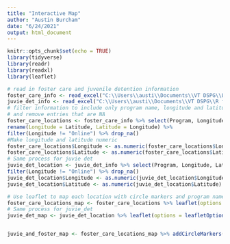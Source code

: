 ```yaml
---
title: "Interactive Map"
author: "Austin Burcham"
date: "6/24/2021"
output: html_document
---
```


```r
knitr::opts_chunk$set(echo = TRUE)
library(tidyverse)
library(readr)
library(readxl)
library(leaflet)
```

```r
# read in foster care and juvenile detention information
foster_care_info <- read_excel("C:\\Users\\austi\\Documents\\VT DSPG\\Loudoun\\Excel Files\\Research-Foster_care-New_col_added.xlsx")
juvie_det_info <- read_excel("C:\\Users\\austi\\Documents\\VT DSPG\\R files\\2021_DSPG_Loudoun\\Qualitative_research\\Research-Juvenile_Detention-New_col_added.xlsx")
# filter information to include only program name, longitude and latitude
# and remove entries that are NA
foster_care_locations <- foster_care_info %>% select(Program, Longitude, Latitude, Subpopulation) %>% 
rename(Longitude = Latitude, Latitude = Longitude) %>% 
filter(Longitude != "Online") %>% drop_na()
#Make longitude and latitude numeric
foster_care_locations$Longitude <- as.numeric(foster_care_locations$Longitude)
foster_care_locations$Latitude <- as.numeric(foster_care_locations$Latitude)
# Same process for juvie det
juvie_det_location <- juvie_det_info %>% select(Program, Longitude, Latitude, Subpopulation) %>% 
filter(Longitude != "Online") %>% drop_na()
juvie_det_location$Longitude <- as.numeric(juvie_det_location$Longitude)
juvie_det_location$Latitude <- as.numeric(juvie_det_location$Latitude)

# Use leaflet to map each location with circle markers and program name popups. 
foster_care_locations_map <- foster_care_locations %>% leaflet(options = leafletOptions(minZoom = 5)) %>% setView(lng = -78.457030, lat = 38.163355, zoom = 6) %>% addProviderTiles("CartoDB") %>% addCircleMarkers(lng = ~Longitude, lat = ~Latitude, popup = ~Program, radius = 2, color = 'red')
# Same process for juvie_det
juvie_det_map <- juvie_det_location %>% leaflet(options = leafletOptions(minZoom = 5)) %>% setView(lng = -78.457030, lat = 38.163355, zoom = 6) %>% addProviderTiles("CartoDB") %>% addCircleMarkers(lng = ~Longitude, lat = ~Latitude, popup = ~Program, radius = 2, color = 'green')


juvie_and_foster_map <- foster_care_locations_map %>% addCircleMarkers(lng = juvie_det_location$Longitude, lat = juvie_det_location$Latitude, popup = juvie_det_location$Program, radius = 2, color = 'green') %>% addLegend(position = 'bottomleft', title = "Program Type", colors = c('red', 'green'), labels = c('Foster Care', 'Juvenile Detention') )

```

